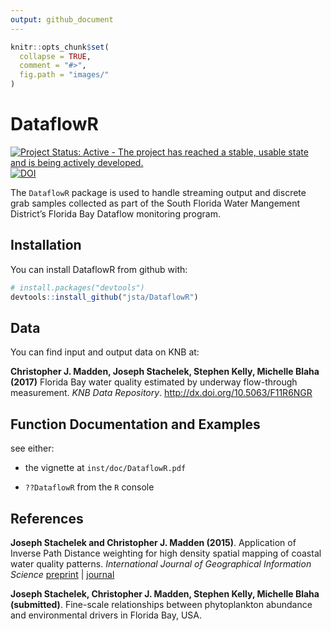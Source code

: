 ```yaml
---
output: github_document
---
```


<!-- README.md is generated from README.Rmd. Please edit that file -->

```r
knitr::opts_chunk$set(
  collapse = TRUE,
  comment = "#>",
  fig.path = "images/"
)
```

# DataflowR

[![Project Status: Active - The project has reached a stable, usable state and is being actively developed.](http://www.repostatus.org/badges/latest/active.svg)](http://www.repostatus.org/#active)
[![DOI](https://zenodo.org/badge/81863152.svg)](https://zenodo.org/badge/latestdoi/81863152)


The `DataflowR` package is used to handle streaming output and discrete grab samples collected as part of the South Florida Water Mangement District's Florida Bay Dataflow monitoring program.

## Installation

You can install DataflowR from github with:

```r
# install.packages("devtools")
devtools::install_github("jsta/DataflowR")
```

## Data

You can find input and output data on KNB at:

**Christopher J. Madden, Joseph Stachelek, Stephen Kelly, Michelle Blaha (2017)** Florida Bay water quality estimated by underway flow-through measurement. _KNB Data Repository_. [http://dx.doi.org/10.5063/F11R6NGR](http://dx.doi.org/10.5063/F11R6NGR)

## Function Documentation and Examples

see either:

* the vignette at `inst/doc/DataflowR.pdf`

* `??DataflowR` from the `R` console

## References

**Joseph Stachelek and Christopher J. Madden (2015)**. Application of Inverse Path Distance weighting for high density spatial mapping of coastal water quality patterns.
*International Journal of Geographical Information Science*
[preprint](http://jsta.github.io/public/stachmadden2015am.pdf) | [journal](http://dx.doi.org/10.1080/13658816.2015.1018833)

**Joseph Stachelek, Christopher J. Madden, Stephen Kelly, Michelle Blaha (submitted)**. Fine-scale relationships between phytoplankton abundance and environmental drivers in Florida Bay, USA.

